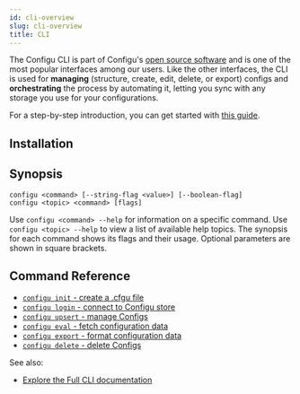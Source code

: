 ```yaml
---
id: cli-overview
slug: cli-overview
title: CLI
---
```



The Configu CLI is part of Configu's [open source software](https://github.com/configu/configu) and is one of the most popular interfaces among our users.
Like the other interfaces, the CLI is used for **managing** (structure, create, edit, delete, or export) configs and **orchestrating** the process by automating it, letting you sync with any storage you use for your configurations.

For a step-by-step introduction, you can get started with [this guide](/get-started).

## Installation

<CliInstallSnippet />

## Synopsis

```shell
configu <command> [--string-flag <value>] [--boolean-flag]
configu <topic> <command> [flags]
```

Use `configu <command> --help` for information on a specific command. Use `configu <topic> --help` to view a list of available help topics. The synopsis for each command shows its flags and their usage. Optional parameters are shown in square brackets.

## Command Reference

- [`configu init` - create a .cfgu file](/cli-init)
- [`configu login` - connect to Configu store](/cli-login)
- [`configu upsert` - manage Configs](/cli-upsert)
- [`configu eval` - fetch configuration data](/cli-eval)
- [`configu export` - format configuration data](/cli-export)
- [`configu delete` - delete Configs](/cli-delete)

See also:
- [Explore the Full CLI documentation](/cli-setup)